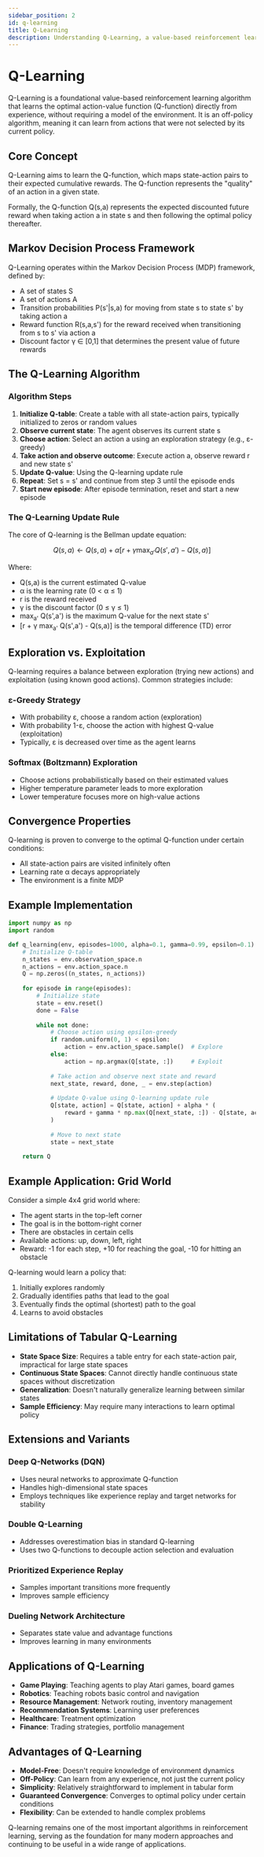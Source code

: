 ```yaml
---
sidebar_position: 2
id: q-learning
title: Q-Learning
description: Understanding Q-Learning, a value-based reinforcement learning algorithm
---
```


# Q-Learning

Q-Learning is a foundational value-based reinforcement learning algorithm that learns the optimal action-value function (Q-function) directly from experience, without requiring a model of the environment. It is an off-policy algorithm, meaning it can learn from actions that were not selected by its current policy.

## Core Concept

Q-Learning aims to learn the Q-function, which maps state-action pairs to their expected cumulative rewards. The Q-function represents the "quality" of an action in a given state.

Formally, the Q-function Q(s,a) represents the expected discounted future reward when taking action a in state s and then following the optimal policy thereafter.

## Markov Decision Process Framework

Q-Learning operates within the Markov Decision Process (MDP) framework, defined by:
- A set of states S
- A set of actions A
- Transition probabilities P(s'|s,a) for moving from state s to state s' by taking action a
- Reward function R(s,a,s') for the reward received when transitioning from s to s' via action a
- Discount factor γ ∈ [0,1] that determines the present value of future rewards

## The Q-Learning Algorithm

### Algorithm Steps

1. **Initialize Q-table**: Create a table with all state-action pairs, typically initialized to zeros or random values
2. **Observe current state**: The agent observes its current state s
3. **Choose action**: Select an action a using an exploration strategy (e.g., ε-greedy)
4. **Take action and observe outcome**: Execute action a, observe reward r and new state s'
5. **Update Q-value**: Using the Q-learning update rule
6. **Repeat**: Set s = s' and continue from step 3 until the episode ends
7. **Start new episode**: After episode termination, reset and start a new episode

### The Q-Learning Update Rule

The core of Q-learning is the Bellman update equation:

$$Q(s,a) \leftarrow Q(s,a) + \alpha \left[ r + \gamma \max_{a'} Q(s',a') - Q(s,a) \right]$$

Where:
- Q(s,a) is the current estimated Q-value
- α is the learning rate (0 < α ≤ 1)
- r is the reward received
- γ is the discount factor (0 ≤ γ ≤ 1)
- max<sub>a'</sub> Q(s',a') is the maximum Q-value for the next state s'
- [r + γ max<sub>a'</sub> Q(s',a') - Q(s,a)] is the temporal difference (TD) error

## Exploration vs. Exploitation

Q-learning requires a balance between exploration (trying new actions) and exploitation (using known good actions). Common strategies include:

### ε-Greedy Strategy
- With probability ε, choose a random action (exploration)
- With probability 1-ε, choose the action with highest Q-value (exploitation)
- Typically, ε is decreased over time as the agent learns

### Softmax (Boltzmann) Exploration
- Choose actions probabilistically based on their estimated values
- Higher temperature parameter leads to more exploration
- Lower temperature focuses more on high-value actions

## Convergence Properties

Q-learning is proven to converge to the optimal Q-function under certain conditions:
- All state-action pairs are visited infinitely often
- Learning rate α decays appropriately
- The environment is a finite MDP

## Example Implementation

```python
import numpy as np
import random

def q_learning(env, episodes=1000, alpha=0.1, gamma=0.99, epsilon=0.1):
    # Initialize Q-table
    n_states = env.observation_space.n
    n_actions = env.action_space.n
    Q = np.zeros((n_states, n_actions))
    
    for episode in range(episodes):
        # Initialize state
        state = env.reset()
        done = False
        
        while not done:
            # Choose action using epsilon-greedy
            if random.uniform(0, 1) < epsilon:
                action = env.action_space.sample()  # Explore
            else:
                action = np.argmax(Q[state, :])     # Exploit
            
            # Take action and observe next state and reward
            next_state, reward, done, _ = env.step(action)
            
            # Update Q-value using Q-learning update rule
            Q[state, action] = Q[state, action] + alpha * (
                reward + gamma * np.max(Q[next_state, :]) - Q[state, action]
            )
            
            # Move to next state
            state = next_state
    
    return Q
```

## Example Application: Grid World

Consider a simple 4x4 grid world where:
- The agent starts in the top-left corner
- The goal is in the bottom-right corner
- There are obstacles in certain cells
- Available actions: up, down, left, right
- Reward: -1 for each step, +10 for reaching the goal, -10 for hitting an obstacle

Q-learning would learn a policy that:
1. Initially explores randomly
2. Gradually identifies paths that lead to the goal
3. Eventually finds the optimal (shortest) path to the goal
4. Learns to avoid obstacles

## Limitations of Tabular Q-Learning

- **State Space Size**: Requires a table entry for each state-action pair, impractical for large state spaces
- **Continuous State Spaces**: Cannot directly handle continuous state spaces without discretization
- **Generalization**: Doesn't naturally generalize learning between similar states
- **Sample Efficiency**: May require many interactions to learn optimal policy

## Extensions and Variants

### Deep Q-Networks (DQN)
- Uses neural networks to approximate Q-function
- Handles high-dimensional state spaces
- Employs techniques like experience replay and target networks for stability

### Double Q-Learning
- Addresses overestimation bias in standard Q-learning
- Uses two Q-functions to decouple action selection and evaluation

### Prioritized Experience Replay
- Samples important transitions more frequently
- Improves sample efficiency

### Dueling Network Architecture
- Separates state value and advantage functions
- Improves learning in many environments

## Applications of Q-Learning

- **Game Playing**: Teaching agents to play Atari games, board games
- **Robotics**: Teaching robots basic control and navigation
- **Resource Management**: Network routing, inventory management
- **Recommendation Systems**: Learning user preferences
- **Healthcare**: Treatment optimization
- **Finance**: Trading strategies, portfolio management

## Advantages of Q-Learning

- **Model-Free**: Doesn't require knowledge of environment dynamics
- **Off-Policy**: Can learn from any experience, not just the current policy
- **Simplicity**: Relatively straightforward to implement in tabular form
- **Guaranteed Convergence**: Converges to optimal policy under certain conditions
- **Flexibility**: Can be extended to handle complex problems

Q-learning remains one of the most important algorithms in reinforcement learning, serving as the foundation for many modern approaches and continuing to be useful in a wide range of applications.
